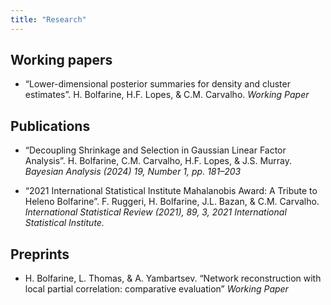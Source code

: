 ```yaml
---
title: "Research"
---
```


## Working papers

- "Lower-dimensional posterior summaries for density and cluster estimates". H. Bolfarine, H.F. Lopes, & C.M. Carvalho. *Working Paper*

## Publications

- "Decoupling Shrinkage and Selection in Gaussian Linear Factor Analysis". H. Bolfarine, C.M. Carvalho, H.F. Lopes, & J.S. Murray. *Bayesian Analysis (2024) 19, Number 1, pp. 181–203*

- "2021 International Statistical Institute Mahalanobis Award: A Tribute to Heleno Bolfarine". 
F. Ruggeri, H. Bolfarine, J.L. Bazan, & C.M. Carvalho. *International Statistical Review (2021), 89, 3, 2021 International Statistical Institute.*

## Preprints

- H. Bolfarine, L. Thomas, & A. Yambartsev. "Network reconstruction with local partial correlation: comparative evaluation" *Working Paper*

